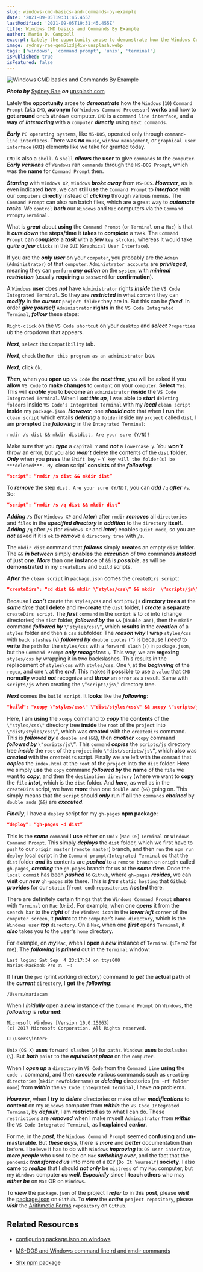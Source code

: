 ```yaml
---
slug: windows-cmd-basics-and-commands-by-example
date: '2021-09-05T19:31:45.455Z'
lastModified: '2021-09-05T19:31:45.455Z'
title: Windows CMD basics and Commands By Example
author: Maria D. Campbell
excerpt: Lately the opportunity arose to demonstrate how the Windows Command Prompt (aka CMD, acronym for Windows Command Processor) works and how to get around one’s Windows computer.
image: sydney-rae-gem5lzdj4iw-unsplash.webp
tags: ['windows', 'command prompt', 'unix', 'terminal']
isPublished: true
isFeatured: false
---
```


![Windows CMD basics and Commands By Example](sydney-rae-gem5lzdj4iw-unsplash.webp)

***Photo by*** [Sydney Rae](https://unsplash.com/@srz) ***on*** [unsplash.com](https://unsplash.com/photos/geM5lzDj4Iw)


Lately the **opportunity** arose to **_demonstrate_** how the `Windows` (`10`)
`Command Prompt` (aka `CMD`, **acronym** for `Windows Command Processor`)
**works** and how to **get around** one’s `Windows` computer. `CMD` is a
`command line interface`, and a **way** of **_interacting_** with a `computer`
**_directly_** using `text commands`.

**_Early_** `PC operating systems`, like `MS-DOS`, operated only through
`command-line interfaces`. There was **_no_** `mouse`, `window management`, or
`graphical user interface` (`GUI`) elements like we take for granted today.

`CMD` is also a `shell`. A `shell` **_allows_** the **user** to give `commands` to the `computer`. **_Early versions_** of `Windows` ran `commands` through the `MS-DOS Prompt`, which was the **name** for `Command Prompt` then.

**_Starting_** with `Windows XP`, `Windows` **_broke away_** from `MS-DOS`.
**_However_**, as is even indicated **_here_**, we can **still use** the
`Command Prompt` to **_interface_** with our `computers` **directly** instead of **_clicking_** through various menus. The `Command Prompt` can also run batch files, which are a great way to **_automate tasks_**. We `control` **_both_** our `Windows` and `Mac` computers via the `Command Prompt/Terminal`.

What is **_great_** about **using** the `Command Prompt` (or `Terminal` on a
`Mac`) is that it **_cuts down_** the **steps/time** it **takes** to
**_complete_** a `task`. The `Command Prompt` can **_complete_** a **_task_**
with a **_few_** `key strokes`, whereas it would take **_quite a few_** `clicks` in the `GUI` (`Graphical User Interface`).

If you are the **_only user_** on your `computer`, you probably are the `Admin` (`Administrator`) of that `computer`. `Administrator accounts` are
**_privileged_**, meaning they can `perform` **_any action_** on the `system`,
with **_minimal restriction_** (usually **requiring** a `password` for
**confirmation**).

A `Windows` **user** does **_not_** have `Administrator` rights **_inside_** the `VS Code Integrated Terminal`. So they are **_restricted_** in what `content` they can **_modify_** in the **_current_** `project folder` they are in. But this can be **_fixed_**. In order **_give yourself_** `Administrator` **rights** in the `VS Code Integrated Terminal`, **_follow_** these steps:

`Right-click` on the `VS Code shortcut` on your `desktop` and **_select_**
`Properties` ub the dropdown that appears.

**_Next_**, `select` the `Compatibility` tab.

**_Next_**, `check` the `Run this program as an administrator` box.

**_Next_**, click `Ok`.

**_Then_**, when you **open up** `VS Code` the **_next time_**, you will be
asked if you **allow** `VS Code` to **make changes** to `content` on your
`computer`. **Select** `Yes`. This will **_enable_** you to **become** an
`administrator` **_inside_** the `VS Code Integrated Terminal`. When I **_set
this up_**, I was **able** to **_start_** `deleting folders` inside
`VS Code’s Integrated Terminal` with my **_local_** `clean script` **inside** my `package.json`. **_However_**, one **_should note_** that when I **run** the `clean script` which entails **_deleting_** a `folder` inside my `project`
called `dist`, I am **prompted** the **_following_** in the
`Integrated Terminal`:

```shell
rmdir /s dist && mkdir distdist, Are your sure (Y/N)?
```

Make sure that you **_type_** a `capital Y` and **_not_** a `lowercase y`. You
**_won’t_** throw an error, but you also **_won’t_** delete the contents of the `dist` **folder**. **_Only_** when you **press** the `Shift key` +
`Y key will the folder(s) be ***deleted***. My `clean script` **consists** of
the **_following_**:

```json
“script”: “rmdir /s dist && mkdir dist”
```

To **_remove_** the step `dist, Are your sure (Y/N)?`, you can **_add_** `/q`
**_after_** `/s`. So:

```json
“script”: “rmdir /s /q dist && mkdir dist”
```

**_Adding_** `/s` (for `Windows XP` and **_later_**) after `rmdir` **_removes_** all `directories` and `files` in the **_specified directory_** in **_addition_** to the `directory` **itself**. **_Adding_** `/q` after `/s` (for `Windows XP` and **_later_**) enables `Quiet mode`, so you are **_not_** asked if it is `ok` to **_remove_** a `directory tree` with `/s`.

The `mkdir dist` command that **_follows_** simply **creates** an empty `dist`
folder. The `&&` **_in between_** simply **enables** the **_execution_** of two commands **_instead_** of **just one**. **_More_** than one **instance** of `&&` is **_possible_**, as will be **demonstrated** in my `createDirs` and `build` scripts.

**_After_** the `clean script` in `package.json` comes the `createDirs script`:

```json
“createDirs”: “cd dist && mkdir \”styles/css\” && mkdir  \”scripts/js\””
```

Because I **_can’t_** create the `styles/css` and `scripts/js` **directory
trees** at the **_same time_** that I **delete** and **re-create** the `dist`
folder, I **_create_** a **separate** `createDirs script`. The **_first_**
`command` in the `script` is to `cd` into (`c`hange `d`irectories) the `dist`
folder, **_followed by_** the `&&` (`double and`), then the `mkdir` command
**_followed by_** `\”styles/css\”`, which **results** in the **_creation_** of a `styles` folder and then a `css` subfolder. The **_reason why_** I **wrap** `styles/css` with `back slashes` (`\`) **_followed by_** `double quotes` (`“`) is because I **_need_** to **write** the `path` for the `styles/css` with a `forward slash` (`/`) in `package.json`, but the `Command Prompt` **_only recognizes_** `\`. This way, we are **regexing** `styles/css` by wrapping it in two backslashes. This results in the replacement of `styles\css` with `styles/css`. One `\` at the **_beginning_** of the `regex`, and one `\` at the **_end_**. This makes it **possible** to use a `value` that `CMD` **normally** would **_not_** recognize and **_throw_** an `error` as a result. Same with `scripts/js` when creating the `\”scripts/js\”` directory tree.

**_Next_** comes the `build script`. It **looks** like the **_following_**:

```json
"build": "xcopy \"styles/css\" \"dist/styles/css\" && xcopy \"scripts/js\" \"dist/scripts/js\" && copy index.html dist"
```

Here, I am **using** the `xcopy` command to **_copy_** the **contents** of the
`\"styles/css\"` directory tree **inside** the `root` of the `project` into
`\"dist/styles/css\”`, which was **created** with the `createDirs` command. This is **_followed by_** a `double and` (`&&`), then **_another_** `xcopy` command **_followed by_** `\"scripts/js\”`. This `command` **_copies_** the `scripts/js` directory tree **_inside_** the `root` of the `project` into
`\"dist/scripts/js\”`, which **also** was **_created_** with the `createDirs`
script. Finally we are left with the `command` that **_copies_** the
`index.html` at the `root` of the `project` into the `dist` folder. Here we
simply **use** the `copy` command **_followed by_** the **name** of the `file`
we want to **_copy_**, and then the `destination directory` (where we want to
**copy** the `file` **_into_**), which is the `dist` folder. And **_here_**, as well as in the `createDirs` script, we have **_more_** than one `double and` (`&&`) going on. This simply means that the `script` should **_only_** run if **all** the `commands` **_chained_** by `double ands` (`&&`) are **_executed_**.

**_Finally_**, I have a `deploy` script for my `gh-pages` **npm package**:

```json
“deploy”: “gh-pages -d dist”
```

This is the **_same_** `command` I **use** either on `Unix` (`Mac OS`)
`Terminal` or `Windows Command Prompt`. This simply **_deploys_** the `dist`
folder, which we first have to `push` to our `origin master` (`remote master`)
branch, and then `run` the `npm run deploy` local script in the
`Command prompt/Integrated Terminal` so that the `dist` folder **_and_** its
contents are **_pushed_** to a `remote branch` on `origin` called `gh-pages`,
**_creating_** the `gh-pages` branch for us at the **_same time_**. Once the
`local commit` has been **_pushed_** to `Github`, where `gh-pages`
**_resides_**, we can **visit** our **_new_** `gh-pages` site there. This is
**_free_** `static hosting` that `Github` **_provides_** for our `static`
(`front end`) `repositories` **_hosted_** there.

There are definitely certain things that the `Windows Command Prompt` **shares** with `Terminal` on `Mac` (`Unix`). For example, when one **_opens_** it from the `search bar` to the **_right_** of the `Windows icon` in the **_lower left_** `corner` of the `computer screen`, it **_points_** to the `computer`’s `home directory`, which is the `Windows user` **_top_** `directory`. On a `Mac`, when one **_first_** opens `Terminal`, it **_also_** takes you to the user's `home` directory.

For example, on **_my_** `Mac`, when I **open** a **_new_** instance of
`Terminal` (`iTerm2` for me), The **_following_** is **_printed_** out in the
`Terminal` window:

```shell
Last login: Sat Sep  4 23:17:34 on ttys000
Marias-MacBook-Pro ॐ  ~:
```

If I **run** the `pwd` (`p`rint `w`orking `d`irectory) command to **_get_** the **actual path** of the **_current_** `directory`, I **get** the **_following_**:

```shell
/Users/mariacam
```

When I **_initially_** open a **_new_** instance of the `Command Prompt` on
`Windows`, the **_following_** is **returned**:

```shell
Microsoft Windows [Version 10.0.15063]
(c) 2017 Microsoft Corporation. All Rights reserved.

C:\Users\inter>
```

`Unix` (`OS X`) **uses** `forward slashes` (`/`) for `paths`. `Windows` **uses** `backslashes` (`\`). But **_both_** `point` to the **_equivalent place_** on the `computer`.

When I **_open up_** a `directory` in `VS Code` from the `Command Line`
**using** the `code .` command, and then **_execute_** various commands such as `creating directories` (`mkdir newfoldername`) or **_deleting_** directories (`rm -rf folder name`) from **_within_** the `VS Code Integrated Terminal`, I have **_no_** problems.

**_However_**, when I **try** to **_delete_** directories or make other
**_modifications_** to **content** on my `Windows` computer from **_within_**
the `VS Code Integrated Terminal`, by **_default_**, I am **restricted** as to
what I can do. These `restrictions` are **_removed_** when I make myself
`Administrator` from **_within_** the `VS Code Integrated Terminal`, as I
**explained** **_earlier_**.

For me, in the **_past_**, the `Windows Command Prompt` seemed **confusing** and **un-masterable**. But **_these days_**, there is **_more_** and **_better_** documentation than before. I believe it has to do with `Windows` **_improving_** its `OS user interface`, **_more people_** who used to be on `Mac` **_switching over_**, and the fact that the `pandemic` **_transformed us_** into more of a `DIY` (`Do It Yourself`) **society**. I also **came** to **_realize_** that I should **_not only_** be `mistress` of my `Mac` computer, but my `Windows` computer **_as well_**. **_Especially_** since I **teach others** who may **_either be_** on `Mac` OR on `Windows`.

To **_view_** the `package.json` of the project I **_refer_** to in this
**post**, please **_visit_** the [package.json](https://github.com/mariadorothea/arithmetic-forms/blob/master/package.json)
on `Github`. To **view** the **_entire_** `project repository`, please
**_visit_** the [Arithmetic Forms](https://github.com/mariadorothea/arithmetic-forms) `repository` on `Github`.

## Related Resources

-   [configuring package.json on windows](https://stackoverflow.com/questions/50696920/configuring-package-json-on-windows?utm_source=pocket_mylist)

-   [MS-DOS and Windows command line rd and rmdir commands](https://www.computerhope.com/rmdirhlp.htm)

-   [Shx npm package](https://github.com/shelljs/shx)

